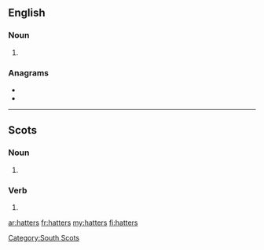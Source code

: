 {{also|Hatters}}
==English==

===Noun===
{{head|en|noun plural form}}

# {{plural of|hatter|lang=en}}

===Anagrams===
* {{l|en|shatter}}
* {{l|en|threats}}

----

==Scots==

===Noun===
{{head|sco|noun plural form}}

# {{plural of|hatter|lang=sco}}

===Verb===
{{head|sco|verb form}}

# {{sco-third-person singular of|hatter}}

[[Category:South Scots]]

[[ar:hatters]]
[[fr:hatters]]
[[my:hatters]]
[[fi:hatters]]